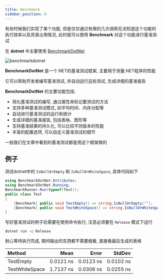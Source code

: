 ```yaml
---
title: Benchmark
sidebar_position: 0
---
```


有些时候我们实现了某个功能, 但是仅仅通过有限的几次调用无法知道这个功能的执行效率以及资源占用情况, 此时就可以使用 **Benchmark** 对这个功能进行基准测试

在 **dotnet** 中主要使用 [BenchmarkDotNet](https://benchmarkdotnet.org/index.html)

![benchmarkdotnet](https://raw.githubusercontent.com/dotnet/BenchmarkDotNet/ec962b0bd6854c991d7a3ebd77037579165acb36/docs/logo/logo-wide.png)

**BenchmarkDotNet** 是一个.NET的基准测试框架, 主要用于测量.NET程序的性能

它可以帮助开发者编写基准测试, 并自动运行这些测试, 生成详细的基准报告

**BenchmarkDotNet** 的主要功能包括:
* 简化基准测试的编写, 通过属性来标记要测试的方法
* 支持多种基准测试模式, 如平均时间、内存分配等
* 自动进行基准测试的运行和统计
* 生成详细的基准报告, 包括表格、图形等
* 支持基准结果的持久化, 可以比较不同版本的性能
* 丰富的配置选项, 可以自定义基准测试的细节

一般我们在文章中看到的基准测试都是用这个框架做的

## 例子

测试dotnet中的 `IsNullOrEmpty` 和 `IsNullOrWhiteSpace`, 具体代码如下

```csharp
using BenchmarkDotNet.Attributes;
using BenchmarkDotNet.Running;
BenchmarkRunner.Run(typeof(Test));
public class Test
{
    [Benchmark] public void TestEmpty() => string.IsNullOrEmpty("");
    [Benchmark] public void TestWhiteSpace() => string.IsNullOrWhiteSpace("");
}
```

写好基准测试的例子后需要在使用命令执行, 注意必须要在 `Release` 模式下运行

```shell
dotnet run -c Release
```

耐心等待执行完成, 期间输出的东西都不需要细看, 直接看最后生成的表格

| Method         | Mean      | Error     | StdDev    |
|:---------------|----------:|----------:|----------:|
| TestEmpty      | 0.0121 ns | 0.0123 ns | 0.0102 ns |
| TestWhiteSpace | 1.7137 ns | 0.0306 ns | 0.0255 ns |
